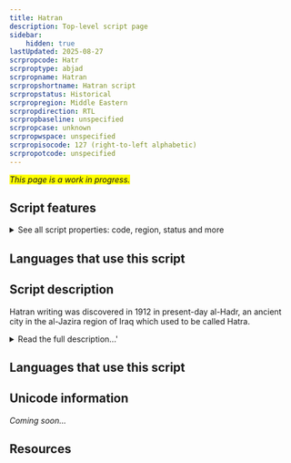 ```yaml
---
title: Hatran
description: Top-level script page
sidebar:
    hidden: true
lastUpdated: 2025-08-27
scrpropcode: Hatr
scrproptype: abjad
scrpropname: Hatran
scrpropshortname: Hatran script
scrpropstatus: Historical
scrpropregion: Middle Eastern
scrpropdirection: RTL
scrpropbaseline: unspecified
scrpropcase: unknown
scrpropwspace: unspecified
scrpropisocode: 127 (right-to-left alphabetic)
scrpropotcode: unspecified
---
```


<span style='background-color:yellow'>_This page is a work in progress._</span>


## Script features

<details>
<summary> See all script properties: code, region, status and more</summary>
<ScriptInfo />
</details>

## Languages that use this script

<WsList script='Hatr' wsMax='5' />

## Script description

Hatran writing was discovered in 1912 in present-day al-Hadr, an ancient city in the al-Jazira region of Iraq which used to be called Hatra.

<details>
<summary>Read the full description...'</summary>Over 100 stone inscriptions were uncovered by archaeologists working for Iraqi Department of Antiquities; since then approximately 500 more texts have been discovered. Most of these were short, and as a result it has been difficult to deduce a great deal about the Aramaic dialect, called Aramaic of Hatra, which the script represented.

The Hatran script is an abjad; vowels were not written but [matres lectiones](/reference/glossary#matlec) were sometimes used to indicate the long vowels /o:/ and /ı:/.
</details>

## Languages that use this script

<WsList script='Hatr' wsMax='5' />

## Unicode information

_Coming soon..._

## Resources

<ScriptResources detailSummary='seemore' />

